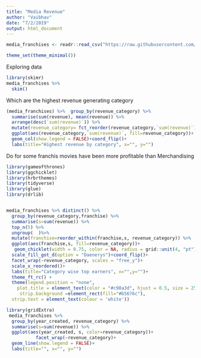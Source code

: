 ```yaml
---
title: "Media Revenue"
author: "Vaibhav"
date: "7/2/2019"
output: html_document
---
```


```r
media_franchises <- readr::read_csv("https://raw.githubusercontent.com/rfordatascience/tidytuesday/master/data/2019/2019-07-02/media_franchises.csv")

theme_set(theme_minimal())

```

Exploring data 
```r
library(skimr)
media_franchises %>% 
  skim()
```


Which are the highest revenue generating category
```r
(media_franchises) %>%  group_by(revenue_category) %>% 
  summarise(sum(revenue), mean(revenue)) %>% 
  arrange(desc(`sum(revenue)`)) %>%
  mutate(revenue_category= fct_reorder(revenue_category,`sum(revenue)`)) %>% 
  ggplot(aes(revenue_category,`sum(revenue)`, fill=revenue_category))+
  geom_col(show.legend = FALSE)+coord_flip()+
  labs(title="Highest revenue by category", x="", y="")
```

Do for some franchis movies have been more profitable than Merchandising
```r
library(gameofthrones)
library(ggchicklet)
library(hrbrthemes)
library(tidyverse)
library(glue)
library(drlib)


media_franchises %>% distinct() %>% 
  group_by(revenue_category,franchise) %>% 
  summarise(s=sum(revenue)) %>% 
  top_n(5) %>% 
  ungroup(  )%>%
  mutate(franchise=reorder_within(franchise,s, revenue_category)) %>% 
  ggplot(aes(franchise,s, fill=revenue_category))+
   geom_chicklet(width = 0.75, color = NA, radius = grid::unit(4, "pt")) +
  scale_fill_got_d(option = "Daenerys")+coord_flip()+
  facet_wrap(~revenue_category, scales = "free_y")+
  scale_x_reordered()+
  labs(title="Category wise top earners", x="",y="")+
  theme_ft_rc() +
  theme(legend.position = "none",
    plot.title = element_text(color = "#c90a3d", hjust = 0.5, size = 25),
     strip.background =element_rect(fill="#b5676c"),
  strip.text = element_text(colour = 'white'))

```


```r

library(gridExtra)
 media_franchises %>% 
  group_by(year_created, revenue_category) %>% 
  summarise(s=sum(revenue)) %>% 
  ggplot(aes(year_created, s, color=revenue_category))+
           facet_wrap(~revenue_category)+
  geom_line(show.legend = FALSE)+
  labs(title="", x="", y="")
```

